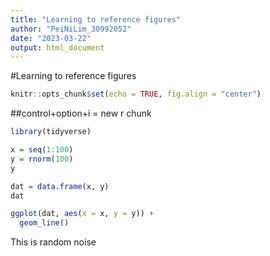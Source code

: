 ```yaml
---
title: "Learning to reference figures"
author: "PeiNiLim_30992052"
date: "2023-03-22"
output: html_document
---
```


#Learning to reference figures

```r
knitr::opts_chunk$set(echo = TRUE, fig.align = "center")
```


##control+option+i = new r chunk
```r
library(tidyverse)
```

```r
x = seq(1:100)
y = rnorm(100)
y

dat = data.frame(x, y)
dat

ggplot(dat, aes(x = x, y = y)) +
  geom_line()

```

This is random noise



